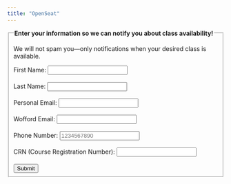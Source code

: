 ```yaml
---
title: "OpenSeat"
---
```


```{=html}
<form action="http://localhost:5000/process" method="POST">
    <fieldset>
        <legend><strong>Enter your information so we can notify you about class availability!</strong></legend>
        <p>We will not spam you—only notifications when your desired class is available.</p>

        <label for="user_firstname">First Name:</label>
        <input type="text" id="user_firstname" name="user_firstname" required>
        <br><br>

        <label for="user_lastname">Last Name:</label>
        <input type="text" id="user_lastname" name="user_lastname" required>
        <br><br>

        <label for="user_personal_email">Personal Email:</label>
        <input type="email" id="user_personal_email" name="user_personal_email" required>
        <br><br>

        <label for="user_wofford_email">Wofford Email:</label>
        <input type="email" id="user_wofford_email" name="user_wofford_email" required>
        <br><br>

        <label for="phone_number">Phone Number:</label>
        <input type="tel" id="phone_number" name="phone_number" pattern="[0-9]{10}" placeholder="1234567890" required>
        <br><br>

        <label for="user_crn">CRN (Course Registration Number):</label>
        <input type="number" id="user_crn" name="user_crn" required>
        <br><br>

        <button type="submit">Submit</button>
    </fieldset>
</form>
```
